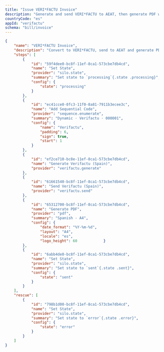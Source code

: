 ```yaml
---
title: "Issue VERI*FACTU Invoice"
description: "Generate and send VERI*FACTU to AEAT, then generate PDF with QR"
countryCode: "es"
appId: "verifactu"
schema: "bill/invoice"
---
```


```json
{
    "name": "VERI*FACTU Invoice",
    "description": "Convert to VERI*FACTU, send to AEAT and generate PDF",
    "steps": [
        {
            "id": "59f4dee0-bc8f-11ef-8ca1-573cbe7db4cd",
            "name": "Set State",
            "provider": "silo.state",
            "summary": "Set state to `processing`{.state .processing}",
            "config": {
                "state": "processing"
            }
        },
        {
            "id": "ec41cce0-0fc3-11f0-8a81-7911b3ecee3c",
            "name": "Add Sequential Code",
            "provider": "sequence.enumerate",
            "summary": "Dynamic · Verifactu · 000001",
            "config": {
                "name": "Verifactu",
                "padding": 6,
                "sign": true,
                "start": 1
            }
        },
        {
            "id": "ef2ce710-bc8e-11ef-8ca1-573cbe7db4cd",
            "name": "Generate Verifactu (Spain)",
            "provider": "verifactu.generate"
        },
        {
            "id": "61661540-bc8f-11ef-8ca1-573cbe7db4cd",
            "name": "Send Verifactu (Spain)",
            "provider": "verifactu.send"
        },
        {
            "id": "65312700-bc8f-11ef-8ca1-573cbe7db4cd",
            "name": "Generate PDF",
            "provider": "pdf",
            "summary": "Spanish - A4",
            "config": {
                "date_format": "%Y-%m-%d",
                "layout": "A4",
                "locale": "es",
                "logo_height": 60            }
        },
        {
            "id": "6abb4de0-bc8f-11ef-8ca1-573cbe7db4cd",
            "name": "Set State",
            "provider": "silo.state",
            "summary": "Set state to `sent`{.state .sent}",
            "config": {
                "state": "sent"
            }
        }
    ],
    "rescue": [
        {
            "id": "798b1d00-bc8f-11ef-8ca1-573cbe7db4cd",
            "name": "Set State",
            "provider": "silo.state",
            "summary": "Set state to `error`{.state .error}",
            "config": {
                "state": "error"
            }
        }
    ]
}
```